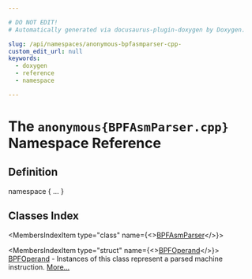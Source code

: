 ```yaml
---

# DO NOT EDIT!
# Automatically generated via docusaurus-plugin-doxygen by Doxygen.

slug: /api/namespaces/anonymous-bpfasmparser-cpp-
custom_edit_url: null
keywords:
  - doxygen
  - reference
  - namespace

---
```





# The `anonymous{BPFAsmParser.cpp}` Namespace Reference

<DoxygenPage pluginConfig={pluginConfig}>



## Definition

<CodeBlock>namespace &#123; ... &#125;</CodeBlock>

## Classes Index

<MembersIndex>

<MembersIndexItem
  type="class"
  name={<><a href="/docs/api/classes/anonymous-namespace-bpfasmparser-cpp-/bpfasmparser">BPFAsmParser</a></>}>
</MembersIndexItem>

<MembersIndexItem
  type="struct"
  name={<><a href="/docs/api/structs/anonymous-namespace-bpfasmparser-cpp-/bpfoperand">BPFOperand</a></>}>
<a href="/docs/api/structs/anonymous-namespace-bpfasmparser-cpp-/bpfoperand">BPFOperand</a> - Instances of this class represent a parsed machine instruction. <a href="/docs/api/structs/anonymous-namespace-bpfasmparser-cpp-/bpfoperand/#details">More...</a>
</MembersIndexItem>

</MembersIndex>


</DoxygenPage>
